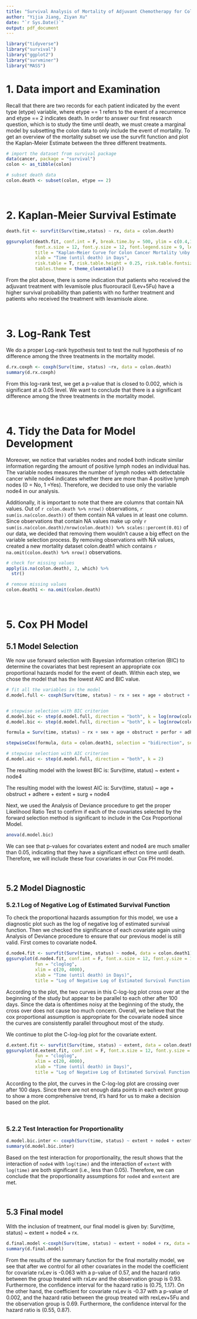 ```yaml
---
title: "Survival Analysis of Mortality of Adjuvant Chemotherapy for Colon Cancer "
author: "Yijia Jiang, Ziyan Xu"
date: "`r Sys.Date()`"
output: pdf_document
---
```



```r
library("tidyverse")
library("survival")
library("ggplot2")
library("survminer")
library("MASS")
```



# 1. Data import and Examination
Recall that there are two records for each patient indicated by the event type (etype) variable, where etype == 1 refers to the event of a recurrence and etype == 2 indicates death. In order to answer our first research question, which is to study the time until death, we must create a marginal model by subsetting the colon data to only include the event of mortality. To get an overview of the mortality subset we use the survfit function and plot the Kaplan-Meier Estimate between the three different treatments.

```r
# import the dataset from survival package
data(cancer, package = "survival") 
colon <- as_tibble(colon)

# subset death data
colon.death <- subset(colon, etype == 2)
```

&nbsp;


# 2. Kaplan-Meier Survival Estimate

```r
death.fit <- survfit(Surv(time,status) ~ rx, data = colon.death)

ggsurvplot(death.fit, conf.int = F, break.time.by = 500, ylim = c(0.4,1.0),
           font.x.size = 12, font.y.size = 12, font.legend.size = 9, legend.labs = c("Obs","Lev","Lev+5FU"),
           title = "Kaplan-Meier Curve for Colon Cancer Mortality \nby Treatment", 
           xlab = "Time (until death) in Days", 
           risk.table = T, risk.table.height = 0.25, risk.table.fontsize = 4, 
           tables.theme = theme_cleantable())
```

From the plot above, there is some indication that patients who received the adjuvant treatment with levamisole plus fluorouracil (Lev+5Fu) have a higher survival probability than patients with no further treatment and patients who received the treatment with levamisole alone.

&nbsp;

# 3. Log-Rank Test

We do a proper Log-rank hypothesis test to test the null hypothesis of no difference among the three treatments in the mortality model.

```r
d.rx.coxph <- coxph(Surv(time, status) ~rx, data = colon.death) 
summary(d.rx.coxph)
```

From this log-rank test, we get a p-value that is closed to 0.002, which is significant at a 0.05 level. We want to conclude that there is a significant difference among the three treatments in the mortality model.

&nbsp;

# 4. Tidy the Data for Model Development
Moreover, we notice that variables nodes and node4 both indicate similar information regarding the amount of positive lymph nodes an individual has. The variable nodes measures the number of lymph nodes with detectable cancer while node4 indicates whether there are more than 4 positive lymph nodes (0 = No, 1 =Yes). Therefore, we decided to use only the variable node4 in our analysis.

Additionally, it is important to note that there are columns that contain NA values. Out of `r colon.death %>% nrow()` observations, `r sum(is.na(colon.death))` of them contain NA values in at least one column. Since observations that contain NA values make up only `r sum(is.na(colon.death)/nrow(colon.death)) %>% scales::percent(0.01)` of our data, we decided that removing them wouldn’t cause a big effect on the variable selection process. By removing observations with NA values, created a new mortality dataset colon.death1 which contains `r na.omit(colon.death) %>% nrow()`  observations.

```r
# check for missing values
apply(is.na(colon.death), 2, which) %>% 
  str()

# remove missing values
colon.death1 <- na.omit(colon.death)
```

&nbsp;

# 5. Cox PH Model 
## 5.1 Model Selection

&NewLine;

We now use forward selection with Bayesian information criterion (BIC) to determine the covariates that best represent an appropriate cox proportional hazards model for the event of death. Within each step, we chose the model that has the lowest AIC and BIC value.

```r
# fit all the variables in the model
d.model.full <- coxph(Surv(time, status) ~ rx + sex + age + obstruct + perfor + adhere + differ + extent + surg + node4, data = colon.death1)


# stepwise selection with BIC criterion
d.model.bic <- step(d.model.full, direction = "both", k = log(nrow(colon.death1)))
d.model.bic <- step(d.model.full, direction = "both", k = log(nrow(colon.death1)))

formula = Surv(time, status) ~ rx + sex + age + obstruct + perfor + adhere + differ + extent + surg + node4

stepwiseCox(formula, data = colon.death1, selection = "bidirection", select = "AIC") 

# stepwise selection with AIC criterion
d.model.aic <- step(d.model.full, direction = "both", k = 2)
```

The resulting model with the lowest BIC is:
Surv(time, status) ~ extent + node4

The resulting model with the lowest AIC is:
Surv(time, status) ~ age + obstruct + adhere + extent + surg + node4

Next, we used the Analysis of Deviance procedure to get the proper Likelihood Ratio Test to confirm if each of the covariates selected by the forward selection method is significant to include in the Cox Proportional Model.

```r
anova(d.model.bic)
```

We can see that p-values for covariates extent and node4 are much smaller than 0.05, indicating that they have a significant effect on time until death. Therefore, we will include these four covariates in our Cox PH model.

&nbsp;


## 5.2 Model Diagnostic 

### 5.2.1 Log of Negative Log of Estimated Survival Function   

&NewLine;     

To check the proportional hazards assumption for this model, we use a diagnostic plot such as the log of negative log of estimated survival function. Then we checked the significance of each covariate again using Analysis of Deviance procedure to ensure that our previous model is still valid. First comes to covariate node4.

```r
d.node4.fit <- survfit(Surv(time, status) ~ node4, data = colon.death1)
ggsurvplot(d.node4.fit, conf.int = F, font.x.size = 12, font.y.size = 12, font.legend.size = 9,
           fun = "cloglog",
           xlim = c(20, 4000),
           xlab = "Time (until death) in Days)",
           title = "Log of Negative Log of Estimated Survival Function \nfor Colon Cancer Mortality by node4")
```

According to the plot, the two curves in this C-log-log plot cross over at the beginning of the study but appear to be parallel to each other after 100 days. Since the data is oftentimes noisy at the beginning of the study, the cross over does not cause too much concern. Overall, we believe that the cox proportional assumption is appropriate for the covariate node4 since the curves are consistently parallel throughout most of the study.

We continue to plot the C-log-log plot for the covariate extent.

```r
d.extent.fit <- survfit(Surv(time, status) ~ extent, data = colon.death1)
ggsurvplot(d.extent.fit, conf.int = F, font.x.size = 12, font.y.size = 12, font.legend.size = 9,
           fun = "cloglog",
           xlim = c(20, 4000),
           xlab = "Time (until death) in Days)",
           title = "Log of Negative Log of Estimated Survival Function \nfor Colon Cancer Mortality by extent")
```

According to the plot, the curves in the C-log-log plot are crossing over after 100 days. Since there are not enough data points in each extent group to show a more comprehensive trend, it’s hard for us to make a decision based on the plot.

&nbsp;  
  

### 5.2.2 Test Interaction for Proportionality
```r
d.model.bic.inter <- coxph(Surv(time, status) ~ extent + node4 + extent * log(time) + node4 * log(time), data = colon.death1)
summary(d.model.bic.inter)
```
Based on the test interaction for proportionality, the result shows that the interaction of `node4` with `log(time)` and the interaction of `extent` with `log(time)` are both significant (i.e., less than 0.05). Therefore, we can conclude that the proportionality assumptions for `node4` and `exntent` are met. 

&nbsp;


## 5.3 Final model

With the inclusion of treatment, our final model is given by: Surv(time, status) ~ extent + node4 + rx.

```r
d.final.model <-coxph(Surv(time, status) ~ extent + node4 + rx, data = colon.death1)
summary(d.final.model)
```

From the results of the summary function for the final mortality model, we see that after we control for all other covariates in the model the coefficient for covariate rxLev is -0.063 with a p-value of 0.57, and the hazard ratio between the group treated with rxLev and the observation group is 0.93. Furthermore, the confidence interval for the hazard ratio is (0.75, 1.17).
On the other hand, the coefficient for covariate rxLev is -0.37 with a p-value of 0.002, and the hazard ratio between the group treated with rexLev+5Fu and the observation group is 0.69. Furthermore, the confidence interval for the hazard ratio is (0.55, 0.87).

&nbsp;
 
